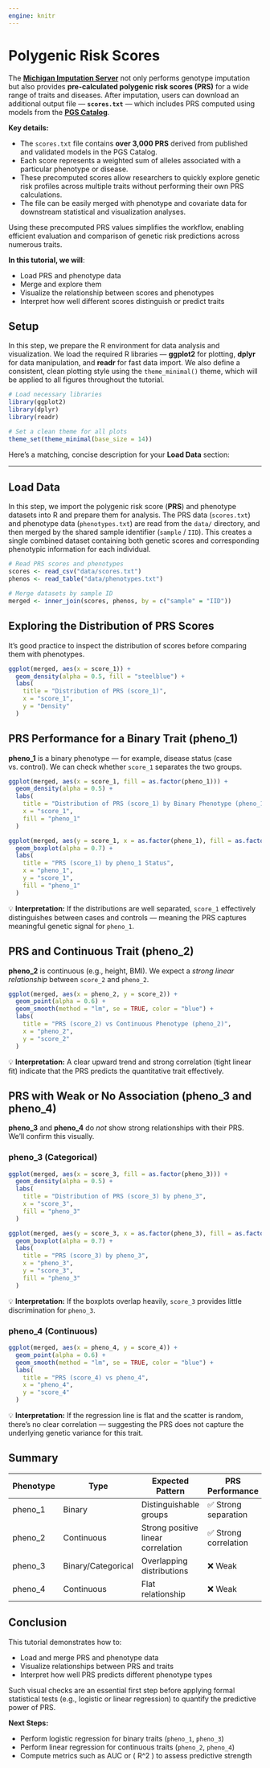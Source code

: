 ```yaml
---
engine: knitr
---
```


# Polygenic Risk Scores

The **[Michigan Imputation Server](https://imputationserver.sph.umich.edu/)** not only performs genotype imputation but also provides **pre-calculated polygenic risk scores (PRS)** for a wide range of traits and diseases.
After imputation, users can download an additional output file — **`scores.txt`** — which includes PRS computed using models from the **[PGS Catalog](https://www.pgscatalog.org/)**.

**Key details:**

* The `scores.txt` file contains **over 3,000 PRS** derived from published and validated models in the PGS Catalog.
* Each score represents a weighted sum of alleles associated with a particular phenotype or disease.
* These precomputed scores allow researchers to quickly explore genetic risk profiles across multiple traits without performing their own PRS calculations.
* The file can be easily merged with phenotype and covariate data for downstream statistical and visualization analyses.

Using these precomputed PRS values simplifies the workflow, enabling efficient evaluation and comparison of genetic risk predictions across numerous traits.

**In this tutorial, we will**:

* Load PRS and phenotype data
* Merge and explore them
* Visualize the relationship between scores and phenotypes
* Interpret how well different scores distinguish or predict traits



## Setup

In this step, we prepare the R environment for data analysis and visualization.
We load the required R libraries — **ggplot2** for plotting, **dplyr** for data manipulation, and **readr** for fast data import.
We also define a consistent, clean plotting style using the `theme_minimal()` theme, which will be applied to all figures throughout the tutorial.

```r
# Load necessary libraries
library(ggplot2)
library(dplyr)
library(readr)

# Set a clean theme for all plots
theme_set(theme_minimal(base_size = 14))
```

Here’s a matching, concise description for your **Load Data** section:

---

## Load Data

In this step, we import the polygenic risk score (**PRS**) and phenotype datasets into R and prepare them for analysis.
The PRS data (`scores.txt`) and phenotype data (`phenotypes.txt`) are read from the `data/` directory, and then merged by the shared sample identifier (`sample` / `IID`).
This creates a single combined dataset containing both genetic scores and corresponding phenotypic information for each individual.

```r
# Read PRS scores and phenotypes
scores <- read_csv("data/scores.txt")
phenos <- read_table("data/phenotypes.txt")

# Merge datasets by sample ID
merged <- inner_join(scores, phenos, by = c("sample" = "IID"))
```

## Exploring the Distribution of PRS Scores

It’s good practice to inspect the distribution of scores before comparing them with phenotypes.

```r
ggplot(merged, aes(x = score_1)) +
  geom_density(alpha = 0.5, fill = "steelblue") +
  labs(
    title = "Distribution of PRS (score_1)",
    x = "score_1",
    y = "Density"
  )
```


## PRS Performance for a Binary Trait (pheno_1)

**pheno_1** is a binary phenotype — for example, disease status (case vs. control).
We can check whether `score_1` separates the two groups.

```r
ggplot(merged, aes(x = score_1, fill = as.factor(pheno_1))) +
  geom_density(alpha = 0.5) +
  labs(
    title = "Distribution of PRS (score_1) by Binary Phenotype (pheno_1)",
    x = "score_1",
    fill = "pheno_1"
  )
```

```r
ggplot(merged, aes(y = score_1, x = as.factor(pheno_1), fill = as.factor(pheno_1))) +
  geom_boxplot(alpha = 0.7) +
  labs(
    title = "PRS (score_1) by pheno_1 Status",
    x = "pheno_1",
    y = "score_1",
    fill = "pheno_1"
  )
```

💡 **Interpretation:**
If the distributions are well separated, `score_1` effectively distinguishes between cases and controls — meaning the PRS captures meaningful genetic signal for `pheno_1`.


## PRS and Continuous Trait (pheno_2)

**pheno_2** is continuous (e.g., height, BMI).
We expect a *strong linear relationship* between `score_2` and `pheno_2`.

```r
ggplot(merged, aes(x = pheno_2, y = score_2)) +
  geom_point(alpha = 0.6) +
  geom_smooth(method = "lm", se = TRUE, color = "blue") +
  labs(
    title = "PRS (score_2) vs Continuous Phenotype (pheno_2)",
    x = "pheno_2",
    y = "score_2"
  )
```

💡 **Interpretation:**
A clear upward trend and strong correlation (tight linear fit) indicate that the PRS predicts the quantitative trait effectively.


## PRS with Weak or No Association (pheno_3 and pheno_4)

**pheno_3** and **pheno_4** do *not* show strong relationships with their PRS.
We'll confirm this visually.

### pheno_3 (Categorical)

```r
ggplot(merged, aes(x = score_3, fill = as.factor(pheno_3))) +
  geom_density(alpha = 0.5) +
  labs(
    title = "Distribution of PRS (score_3) by pheno_3",
    x = "score_3",
    fill = "pheno_3"
  )
```

```r
ggplot(merged, aes(y = score_3, x = as.factor(pheno_3), fill = as.factor(pheno_3))) +
  geom_boxplot(alpha = 0.7) +
  labs(
    title = "PRS (score_3) by pheno_3",
    x = "pheno_3",
    y = "score_3",
    fill = "pheno_3"
  )
```

💡 **Interpretation:**
If the boxplots overlap heavily, `score_3` provides little discrimination for `pheno_3`.

### pheno_4 (Continuous)

```r
ggplot(merged, aes(x = pheno_4, y = score_4)) +
  geom_point(alpha = 0.6) +
  geom_smooth(method = "lm", se = TRUE, color = "blue") +
  labs(
    title = "PRS (score_4) vs pheno_4",
    x = "pheno_4",
    y = "score_4"
  )
```

💡 **Interpretation:**
If the regression line is flat and the scatter is random, there’s no clear correlation — suggesting the PRS does not capture the underlying genetic variance for this trait.

## Summary

| Phenotype | Type               | Expected Pattern                   | PRS Performance      |
| --------- | ------------------ | ---------------------------------- | -------------------- |
| pheno_1   | Binary             | Distinguishable groups             | ✅ Strong separation  |
| pheno_2   | Continuous         | Strong positive linear correlation | ✅ Strong correlation |
| pheno_3   | Binary/Categorical | Overlapping distributions          | ❌ Weak               |
| pheno_4   | Continuous         | Flat relationship                  | ❌ Weak               |

## Conclusion

This tutorial demonstrates how to:

* Load and merge PRS and phenotype data
* Visualize relationships between PRS and traits
* Interpret how well PRS predicts different phenotype types

Such visual checks are an essential first step before applying formal statistical tests (e.g., logistic or linear regression) to quantify the predictive power of PRS.

**Next Steps:**

* Perform logistic regression for binary traits (`pheno_1`, `pheno_3`)
* Perform linear regression for continuous traits (`pheno_2`, `pheno_4`)
* Compute metrics such as AUC or ( R^2 ) to assess predictive strength
